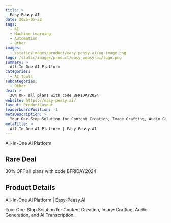 ```yaml
---
title: >
  Easy-Peasy.AI
date: 2025-05-22
tags:
  - AI
  - Machine Learning
  - Automation
  - Other
images:
  - /static/images/product/easy-peasy-ai/og-image.png
logo: /static/images/product/easy-peasy-ai/logo.png
summary: >
  All-In-One AI Platform
categories:
  - AI Tools
subcategories:
  - Other
deal: >
  30% OFF all plans with code BFRIDAY2024
website: https://easy-peasy.ai/
layout: ProductLayout
leaderboardPosition: -1
metaDescription: >
  Your One-Stop Solution for Content Creation, Image Crafting, Audio Generation, and AI Transcription.
metaTitle: >
  All-In-One AI Platform | Easy-Peasy.AI
---
```

All-In-One AI Platform

## Rare Deal

30% OFF all plans with code BFRIDAY2024

## Product Details

All-In-One AI Platform | Easy-Peasy.AI

Your One-Stop Solution for Content Creation, Image Crafting, Audio Generation, and AI Transcription.
